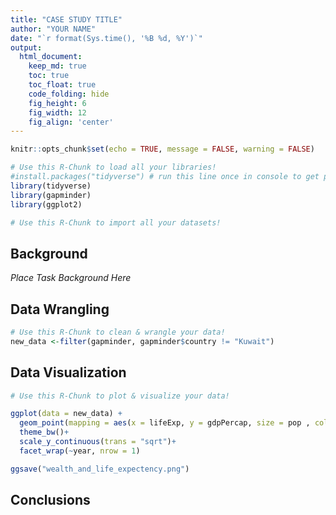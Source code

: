 ---
title: "CASE STUDY TITLE"
author: "YOUR NAME"
date: "`r format(Sys.time(), '%B %d, %Y')`"
output:
  html_document:  
    keep_md: true
    toc: true
    toc_float: true
    code_folding: hide
    fig_height: 6
    fig_width: 12
    fig_align: 'center'
---

```{r, echo=FALSE}
knitr::opts_chunk$set(echo = TRUE, message = FALSE, warning = FALSE)
```

```{r load_libraries, include=FALSE}
# Use this R-Chunk to load all your libraries!
#install.packages("tidyverse") # run this line once in console to get package
library(tidyverse)
library(gapminder)
library(ggplot2)

```

```{r load_data}
# Use this R-Chunk to import all your datasets!


```

## Background

_Place Task Background Here_

## Data Wrangling

```{r tidy_data}
# Use this R-Chunk to clean & wrangle your data!
new_data <-filter(gapminder, gapminder$country != "Kuwait")
```

## Data Visualization

```{r plot_data}
# Use this R-Chunk to plot & visualize your data!

ggplot(data = new_data) + 
  geom_point(mapping = aes(x = lifeExp, y = gdpPercap, size = pop , color = continent ))+ 
  theme_bw()+
  scale_y_continuous(trans = "sqrt")+
  facet_wrap(~year, nrow = 1)

ggsave("wealth_and_life_expectency.png")
```

## Conclusions
